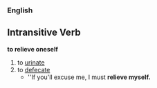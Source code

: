 ===English===
==Intransitive Verb==
'''to relieve oneself'''
#to [[urinate]] 
#to [[defecate]]
#*''If you'll excuse me, I must '''relieve myself.'''